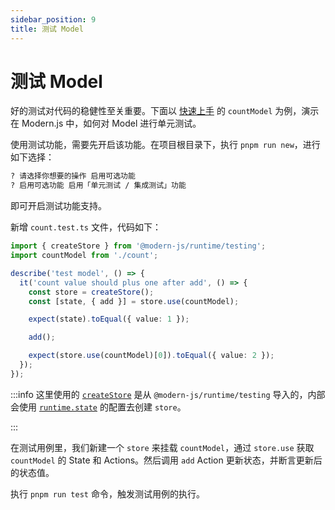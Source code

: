 ```yaml
---
sidebar_position: 9
title: 测试 Model
---
```

# 测试 Model

好的测试对代码的稳健性至关重要。下面以 [快速上手](/guides/topic-detail/model/quick-start) 的 `countModel` 为例，演示在 Modern.js 中，如何对 Model 进行单元测试。

使用测试功能，需要先开启该功能。在项目根目录下，执行 `pnpm run new`，进行如下选择：

```bash
? 请选择你想要的操作 启用可选功能
? 启用可选功能 启用「单元测试 / 集成测试」功能
```

即可开启测试功能支持。

新增 `count.test.ts` 文件，代码如下：

```ts
import { createStore } from '@modern-js/runtime/testing';
import countModel from './count';

describe('test model', () => {
  it('count value should plus one after add', () => {
    const store = createStore();
    const [state, { add }] = store.use(countModel);

    expect(state).toEqual({ value: 1 });

    add();

    expect(store.use(countModel)[0]).toEqual({ value: 2 });
  });
});
```

:::info
这里使用的 [`createStore`](/apis/app/runtime/model/create-store) 是从 `@modern-js/runtime/testing` 导入的，内部会使用 [`runtime.state`](/configure/app/runtime/state) 的配置去创建 `store`。

:::

在测试用例里，我们新建一个 `store` 来挂载 `countModel`，通过 `store.use` 获取 `countModel` 的 State 和 Actions。然后调用 `add` Action 更新状态，并断言更新后的状态值。

执行 `pnpm run test` 命令，触发测试用例的执行。
